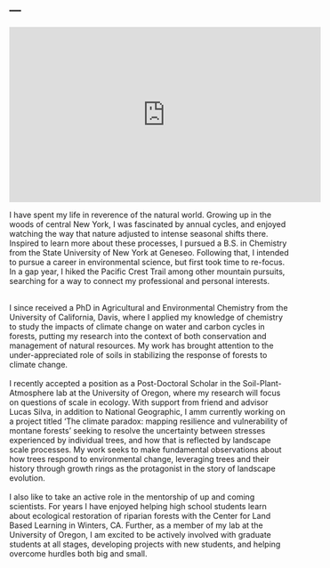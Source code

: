 ---
---
<iframe width="560" height="315" src="https://www.youtube.com/embed/lDVFHbUV7z4" frameborder="0" allow="autoplay; encrypted-media" allowfullscreen></iframe>


I have spent my life in reverence of the natural world. Growing up in the woods of central New York, I was fascinated by annual cycles, and enjoyed watching the way that nature adjusted to intense seasonal shifts there. Inspired to learn more about these processes, I pursued a B.S. in Chemistry from the State University of New York at Geneseo. Following that, I intended to pursue a career in environmental science, but first took time to re-focus. In a gap year, I hiked the Pacific Crest Trail among other mountain pursuits, searching for a way to connect my professional and personal interests. 
  
&nbsp;  
I since received a PhD in Agricultural and Environmental Chemistry from the University of California, Davis, where I applied my knowledge of chemistry to study the impacts of climate change on water and carbon cycles in forests, putting my research into the context of both conservation and management of natural resources. My work has brought attention to the under-appreciated role of soils in stabilizing the response of forests to climate change.  
&nbsp;  
I recently accepted a position as a Post-Doctoral Scholar in the Soil-Plant-Atmosphere lab at the University of Oregon, where my research will focus on questions of scale in ecology. With support from friend and advisor Lucas Silva, in addition to National Geographic, I amm currently working on a project titled ‘The climate paradox: mapping resilience and vulnerability of montane forests’ seeking to resolve the uncertainty between stresses experienced by individual trees, and how that is reflected by landscape scale processes. My work seeks to make fundamental observations about how trees respond to environmental change, leveraging trees and their history through growth rings as the protagonist in the story of landscape evolution.  
&nbsp;  
I also like to take an active role in the mentorship of up and coming scientists. For years I have enjoyed helping high school students learn about ecological restoration of riparian forests with the Center for Land Based Learning in Winters, CA. Further, as a member of my lab at the University of Oregon, I am excited to be actively involved with graduate students at all stages, developing projects with new students, and helping overcome hurdles both big and small.
